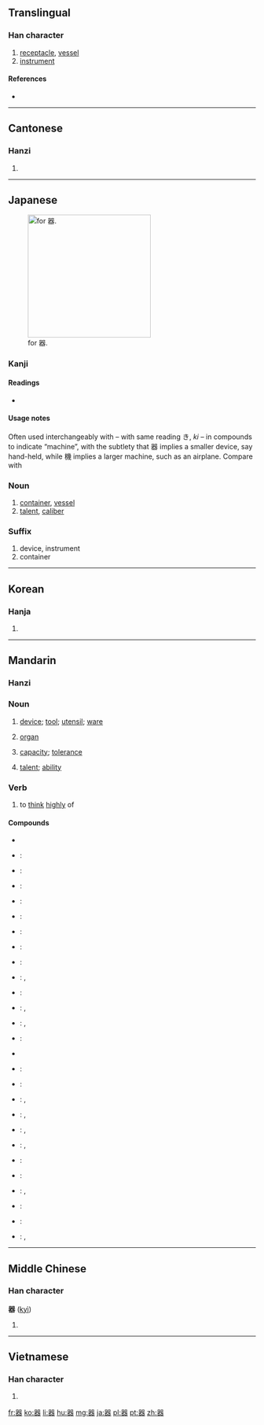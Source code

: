 {{also|噐}}
==Translingual==
{{ja-forms|[[器]]|[[器]]|[[器]]}}
{{stroke order|strokes=16}}

===Han character===
{{Han char|rn=30|rad=口|as=13|sn=16|four=6666<sub>3</sub>|canj=口口戈大口 (RRIKR)|ids=⿳[[吅]][[犬]]吅}}

# [[receptacle]], [[vessel]]
# [[instrument]]

====References====
* {{Han ref|kx=0210.020|dkj=04349|dj=0432.260|hdz=10690.070|uh=5668|ud=22120|bh=BEB9|bd=48825}}

----

==Cantonese==

===Hanzi===
{{yue-hanzi|jyut=|y=hei3}}

# {{defn|lang=yue|sort=口13}}

----

==Japanese==
[[File:RYAKUJI ki.png|thumb|right|250px|{{w|Ryakuji}} for 器.]]

===Kanji===
{{ja-kanji|grade=4|rs=口13}}

====Readings====
* {{ja-readings|on=[[き]] (ki)|kun=[[うつわ]] (utsuwa)}}

====Usage notes====
Often used interchangeably with {{term|機|||tr=[[き]], [[ki]]|lang=ja}} – with same reading き, ''ki'' – in compounds to indicate “machine”, with the subtlety that 器 implies a smaller device, say hand-held, while 機 implies a larger machine, such as an airplane. Compare {{term|食器||tableware|tr=[[しょっき]], [[shokki]]|lang=ja}} with {{term|飛行機||airplane|tr=[[ひこうき]], [[hikōki]]|lang=ja}}

===Noun===
{{ja-noun|k|hira=うつわ|rom=utsuwa}} 

# [[container]], [[vessel]]
# [[talent]], [[caliber]]

===Suffix===
{{ja-pos|k|suffix|hira=き|rom=-ki}}

# device, instrument
# container

----

==Korean==

===Hanja===
{{ko-hanja|hangeul=기|rv=gi|mr=ki}}

# {{defn|lang=ko|sort=口13}}

----

==Mandarin==
{{zh-hanzi|器}}

===Hanzi===
{{cmn-hanzi|pin=[[qì]] ([[qi4]])|wg=ch'i<sup>4</sup>}}

===Noun===
{{cmn-noun|ts|pin=qì|pint=qi4|rs=口13}}

# [[device]]; [[tool]]; [[utensil]]; [[ware]]
#: {{l|cmn|器具|tr=qìjù|sc=Hani}}
# {{medicine|lang=cmn|sc=Hans|sort=qi4}} [[organ]]
#: {{l|cmn|器官|tr=qìguān|sc=Hani}}
# [[capacity]]; [[tolerance]]
#: {{l|cmn|器量|tr=qìliàng|sc=Hani}}
# [[talent]]; [[ability]]
#: {{l|cmn|大器晚成|tr=dàqìwǎnchéng|sc=Hani}}

===Verb===
{{cmn-verb|ts|pin=qì|pint=qi4|rs=口13}}

# {{literary|lang=cmn|sc=Hant|sort=口13}} to [[think]] [[highly]] of
#: {{l|cmn|器重|tr=qìzhòng|sc=Hani}}

====Compounds====
{{der-top}}
* {{qualifier|headwords}}
* {{etyl|zh|-}}: {{t-|cmn|器材|tr=qìcái|sc=Hani}}
* {{etyl|zh|-}}: {{t-|cmn|器官|tr=qìguān|sc=Hani}}
* {{etyl|zh|-}}: {{t|cmn|器件|tr=qìjiàn|sc=Hani}}
* {{etyl|zh|-}}: {{t|cmn|器具|tr=qìjù|sc=Hani}}
* {{etyl|zh|-}}: {{t|cmn|器量|tr=qìliàng|sc=Hani}}
* {{etyl|zh|-}}: {{t-|cmn|器皿|tr=qìmǐn|sc=Hani}}
* {{etyl|zh|-}}: {{t-|cmn|器物|tr=qìwǔ|sc=Hani}}
* {{etyl|zh|-}}: {{t-|cmn|器械|tr=qìxiè|sc=Hani}}
* {{etyl|zh|-}}: {{t|cmn|器械體操|sc=Hani}}, {{t|cmn|器械体操|tr=qìxiè tǐcāo|sc=Hani}}
* {{etyl|zh|-}}: {{t-|cmn|器宇|tr=qìyǔ|sc=Hani}}
* {{etyl|zh|-}}: {{t|cmn|器樂|sc=Hani}}, {{t|cmn|器乐|tr=qìyuè|sc=Hani}}
* {{etyl|zh|-}}: {{t|cmn|器質|sc=Hani}}, {{t|cmn|器质|tr=qìzhì|sc=Hani}}
* {{etyl|zh|-}}: {{t|cmn|器重|tr=qìzhòng|sc=Hani}}
{{der-mid}}
* {{qualifier|tailwords}}
* {{etyl|zh|-}}: {{t-|cmn|瓷器|tr=cíqì|sc=Hani}}
* {{etyl|zh|-}}: {{t-|cmn|磁器|tr=cíqì|sc=Hani}}
* {{etyl|zh|-}}: {{t-|cmn|傳聲器|sc=Hani}}, {{t-|cmn|传声器|tr=chuánshēngqì|sc=Hani}}
* {{etyl|zh|-}}: {{t|cmn|電器|sc=Hani}}, {{t|cmn|电器|tr=diànqì|sc=Hani}}
* {{etyl|zh|-}}: {{t-|cmn|機器|sc=Hani}}, {{t-|cmn|机器|tr=jīqì|sc=Hani}}
* {{etyl|zh|-}}: {{t-|cmn|擴音器|sc=Hani}}, {{t-|cmn|扩音器|tr=kuòyīnqì|sc=Hani}}
* {{etyl|zh|-}}: {{t|cmn|木器|tr=mùqì|sc=Hani}}
* {{etyl|zh|-}}: {{t-|cmn|容器|tr=róngqì|sc=Hani}}
* {{etyl|zh|-}}: {{t|cmn|鐵器|sc=Hani}}, {{t|cmn|铁器|tr=tiěqì|sc=Hani}}
* {{etyl|zh|-}}: {{t-|cmn|微音器|tr=wēiyīnqì|sc=Hani}}
* {{etyl|zh|-}}: {{t-|cmn|武器|tr=wǔqì|sc=Hani}}
* {{etyl|zh|-}}: {{t|cmn|儀器|sc=Hani}}, {{t|cmn|仪器|tr=yíqì|sc=Hani}}
{{der-bottom}}

----

==Middle Chinese==

===Han character===
'''器''' ([[kyì]])<!--asterisk indicates that this is a reconstructed pronunciation-->

# {{defn|lang=zhx-mid|sort=口13}}

----

==Vietnamese==

===Han character===
{{vi-hantu|[[khí]]|rs=口13}}

# {{defn|lang=vi|sort=口13}}

[[fr:器]]
[[ko:器]]
[[li:器]]
[[hu:器]]
[[mg:器]]
[[ja:器]]
[[pl:器]]
[[pt:器]]
[[zh:器]]